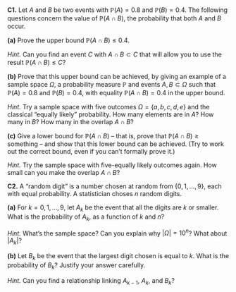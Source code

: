 ::::: {.myq}
**C1.** Let $A$ and $B$ be two events with $\mathbb P(A) = 0.8$ and $\mathbb P(B) = 0.4$. The following questions concern the value of $\mathbb P(A \cap B)$, the probability that both $A$ and $B$ occur.

:::: {.subq}
**(a)** Prove the upper bound $\mathbb P(A \cap B) \leq 0.4$.

::: {.myanswers data-latex=""}
*Hint.*
Can you find an event $C$ with $A \cap B \subset C$ that will allow you to use the result $\mathbb P(A \cap B) \leq C$?
:::
::::

:::: {.subq}
**(b)** Prove that this upper bound can be achieved, by giving an example of a sample space $\Omega$, a probability measure $\mathbb P$ and events $A, B \subset \Omega$ such that $\mathbb P(A) = 0.8$ and $\mathbb P(B) = 0.4$, with equality  $\mathbb P(A \cap B) = 0.4$ in the upper bound.

::: {.myanswers data-latex=""}
*Hint.*
Try a sample space with five outcomes $\Omega = \{a,b,c,d,e\}$ and the classical "equally likely" probability. How many elements are in $A$? How many in $B$? How many in the overlap $A \cap B$?
:::
::::

:::: {.subq}
**(c)** Give a lower bound for $\mathbb P(A \cap B)$ -- that is, prove that $\mathbb P(A \cap B) \geq \text{something}$ -- and show that this lower bound can be achieved. (Try to work out the correct bound, even if you can't formally prove it.)

::: {.myanswers data-latex=""}
*Hint.*
Try the sample space with five-equally likely outcomes again. How small can you make the overlap $A \cap B$?
:::
::::
:::::

::::: {.myq}
**C2.** A "random digit" is a number chosen at random from $\{0, 1, \dots, 9\}$, each with equal probability. A statistician choses $n$ random digits.

:::: {.subq}
**(a)** For $k = 0, 1, \dots, 9$, let $A_k$ be the event that all the digits are $k$ or smaller. What is the probability of $A_k$, as a function of $k$ and $n$?

::: {.myanswers data-latex=""}
*Hint.*
What's the sample space? Can you explain why $|\Omega| = 10^n$? What about $|A_k$|?
:::
::::

:::: {.subq}
**(b)** Let $B_k$ be the event that the largest digit chosen is equal to $k$. What is the probability of $B_k$? Justify your answer carefully.

::: {.myanswers data-latex=""}
*Hint.*
Can you find a relationship linking $A_{k-1}$, $A_k$, and $B_k$?
:::
::::
:::::